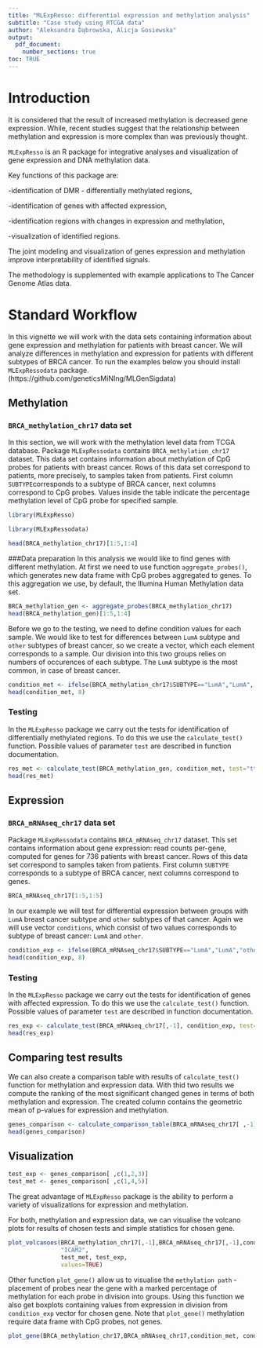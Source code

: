 ```yaml
---
title: "MLExpResso: differential expression and methylation analysis"
subtitle: "Case study using RTCGA data"
author: "Aleksandra Dąbrowska, Alicja Gosiewska"
output: 
  pdf_document:
    number_sections: true
toc: TRUE
---
```


# Introduction
It is considered that the result of increased methylation is decreased gene expression. While, recent studies suggest that the relationship between methylation and expression is more complex than was previously thought.

`MLExpResso` is an R package for integrative analyses and visualization of gene expression and DNA methylation data.

Key functions of this package are:

-identification of DMR - differentially methylated regions,

-identification of genes with affected expression,

-identification regions with changes in expression and methylation,

-visualization of identified regions.

The joint modeling and visualization of genes expression and methylation improve interpretability of identified signals.

The methodology is supplemented with example applications to The Cancer Genome Atlas data.

# Standard Workflow

In this vignette we will work with the data sets containing information about gene expression and methylation for patients with breast cancer. We will analyze differences in methylation and expression for patients with different subtypes of BRCA cancer. To run the examples below you should install `MLExpRessodata` package.(https://github.com/geneticsMiNIng/MLGenSigdata)

## Methylation

### `BRCA_methylation_chr17` data set
In this section, we will work with the methylation level data from TCGA database. 
Package `MLExpRessodata` contains `BRCA_methylation_chr17` dataset. This data set contains information about methylation of CpG probes for patients with breast cancer. 
Rows of this data set correspond to patients, more precisely, to samples taken from patients.
First column `SUBTYPE`corresponds to a subtype of BRCA cancer, next columns correspond to CpG probes.
Values inside the table indicate the percentage methylation level of CpG probe for specified sample.

```r
library(MLExpResso)
```

```r
library(MLExpRessodata)
```

```r
head(BRCA_methylation_chr17)[1:5,1:4]
```

###Data preparation
In this analysis we would like to find genes with different methylation. At first we need to use function `aggregate_probes()`, which generates new data frame with CpG probes aggregated to genes. To this aggregation we use, by default, the Illumina Human Methylation data set.

```r
BRCA_methylation_gen <- aggregate_probes(BRCA_methylation_chr17) 
head(BRCA_methylation_gen)[1:5,1:4]
```


Before we go to the testing, we need to define condition values for each sample. We would like to test for differences between `LumA` subtype and `other` subtypes of breast cancer, so we create a vector, which each element corresponds to a sample. Our division into this two groups relies on numbers of occurences of each subtype. The `LumA` subtype is the most common, in case of breast cancer.

```r
condition_met <- ifelse(BRCA_methylation_chr17$SUBTYPE=="LumA","LumA", "other")
head(condition_met, 8)
```

### Testing

In the `MLExpResso` package we carry out the tests for identification of differentially methylated regions. To do this we use the `calculate_test()` function. Possible values of parameter `test` are described in function documentation.

```r
res_met <- calculate_test(BRCA_methylation_gen, condition_met, test="ttest")
head(res_met)
```

## Expression

### `BRCA_mRNAseq_chr17` data set
Package `MLExpRessodata` contains `BRCA_mRNAseq_chr17` dataset. 
This set contains information about gene expression: read counts per-gene, computed for genes for 736 patients with breast cancer.
Rows of this data set correspond to samples taken from patients.
First column `SUBTYPE` corresponds to a subtype of BRCA cancer, next columns correspond to genes.

```r
BRCA_mRNAseq_chr17[1:5,1:5]
```

In our example we will test for differential expression between groups with `LumA` breast cancer subtype and `other` subtypes of that cancer.
Again we will use vector `conditions`, which consist of two values corresponds to subtype of breast cancer: `LumA` and `other`.
```r
condition_exp <- ifelse(BRCA_mRNAseq_chr17$SUBTYPE=="LumA","LumA","other")
head(condition_exp, 8)
```

### Testing
In the `MLExpResso` package we carry out the tests for identification of genes with affected expression. To do this we use the `calculate_test()` function. Possible values of parameter `test` are described in function documentation.

```r
res_exp <- calculate_test(BRCA_mRNAseq_chr17[,-1], condition_exp, test="lrt")
head(res_exp)
```


## Comparing test results

We can also create a comparison table with results of `calculate_test()` function for methylation and expression data. With thid two results we compute the ranking of the most significant changed genes in terms of both methylation and expression. The created column contains the geometric mean of p-values for expression and methylation. 

```r
genes_comparison <- calculate_comparison_table(BRCA_mRNAseq_chr17[ ,-1], BRCA_methylation_gen, condition_exp, condition_met, test1="nbinom2", test2="ttest")
head(genes_comparison)
```


## Visualization

```r
test_exp <- genes_comparison[ ,c(1,2,3)]
test_met <- genes_comparison[ ,c(1,4,5)]
```
  
The great advantage of `MLExpResso` package is the ability to perform a variety of visualizations for expression and methylation.
  
For both, methylation and expression data, we can visualise the volcano plots for results of chosen tests and simple statistics for chosen gene. 
```r
plot_volcanoes(BRCA_methylation_chr17[,-1],BRCA_mRNAseq_chr17[,-1],condition_met, condition_exp, 
               "ICAM2", 
               test_met, test_exp,
               values=TRUE)

```

Other function `plot_gene()` allow us to visualise the `methylation path` - placement of probes near the gene with a marked percentage of methylation for each probe in division into groups. Using this function we also get boxplots containing values from expression in division from `condition_exp` vector for chosen gene. Note that `plot_gene()` methylation require data frame with CpG probes, not genes.

```r
plot_gene(BRCA_methylation_chr17,BRCA_mRNAseq_chr17,condition_met, condition_exp, "ICAM2")
```


